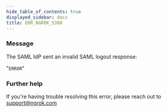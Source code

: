 ```yaml
---
hide_table_of_contents: true
displayed_sidebar: docs
title: ERR_NGROK_5308
---
```


### Message

The SAML IdP sent an invalid SAML logout response:

"`ERROR`"

<ErrorDetails />

### Further help

If you're having trouble resolving this error, please reach out to [support@ngrok.com](mailto:support@ngrok.com?subject=Help%20with%20ERR_NGROK_5308)
